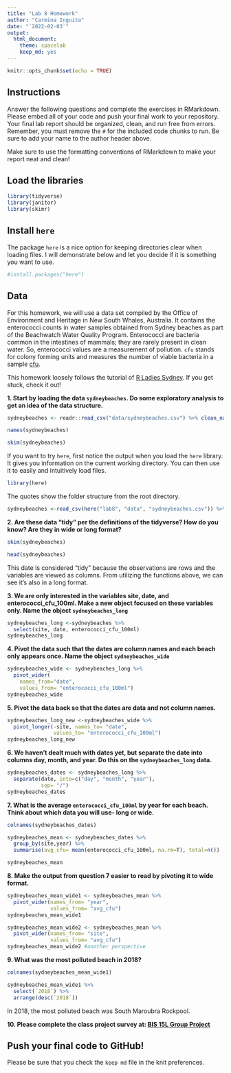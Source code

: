 ```yaml
---
title: "Lab 8 Homework"
author: "Carmina Inguito"
date: "`2022-02-03`"
output:
  html_document: 
    theme: spacelab
    keep_md: yes
---
```


```r
knitr::opts_chunk$set(echo = TRUE)
```

## Instructions
Answer the following questions and complete the exercises in RMarkdown. Please embed all of your code and push your final work to your repository. Your final lab report should be organized, clean, and run free from errors. Remember, you must remove the `#` for the included code chunks to run. Be sure to add your name to the author header above.  

Make sure to use the formatting conventions of RMarkdown to make your report neat and clean!  

## Load the libraries
```r
library(tidyverse)
library(janitor)
library(skimr)
``` 

## Install `here`
The package `here` is a nice option for keeping directories clear when loading files. I will demonstrate below and let you decide if it is something you want to use.  
```r
#install.packages("here")
```

## Data
For this homework, we will use a data set compiled by the Office of Environment and Heritage in New South Whales, Australia. It contains the enterococci counts in water samples obtained from Sydney beaches as part of the Beachwatch Water Quality Program. Enterococci are bacteria common in the intestines of mammals; they are rarely present in clean water. So, enterococci values are a measurement of pollution. `cfu` stands for colony forming units and measures the number of viable bacteria in a sample [cfu](https://en.wikipedia.org/wiki/Colony-forming_unit).   

This homework loosely follows the tutorial of [R Ladies Sydney](https://rladiessydney.org/). If you get stuck, check it out!  

**1. Start by loading the data `sydneybeaches`. Do some exploratory analysis to get an idea of the data structure.**
```r
sydneybeaches <- readr::read_csv("data/sydneybeaches.csv") %>% clean_names()
```

```r
names(sydneybeaches)
```

```r
skim(sydneybeaches)
```

If you want to try `here`, first notice the output when you load the `here` library. It gives you information on the current working directory. You can then use it to easily and intuitively load files.
```r
library(here)
```

The quotes show the folder structure from the root directory.
```r
sydneybeaches <-read_csv(here("lab8", "data", "sydneybeaches.csv")) %>% janitor::clean_names()
```

**2. Are these data "tidy" per the definitions of the tidyverse? How do you know? Are they in wide or long format?**
```r
skim(sydneybeaches)
```

```r
head(sydneybeaches)
```

This date is considered "tidy" because the observations are rows and the variables are viewed as columns. From utilizing the functions above, we can see it's also in a long format. 

**3. We are only interested in the variables site, date, and enterococci_cfu_100ml. Make a new object focused on these variables only. Name the object `sydneybeaches_long`**

```r
sydneybeaches_long <-sydneybeaches %>%
  select(site, date, enterococci_cfu_100ml)
sydneybeaches_long
```


**4. Pivot the data such that the dates are column names and each beach only appears once. Name the object `sydneybeaches_wide`**

```r
sydneybeaches_wide <- sydneybeaches_long %>%
  pivot_wider(
    names_from="date", 
    values_from= "enterococci_cfu_100ml") 
sydneybeaches_wide
```

**5. Pivot the data back so that the dates are data and not column names.**
```r
sydneybeaches_long_new <-sydneybeaches_wide %>%
  pivot_longer(-site, names_to= "date",
               values_to= "enterococci_cfu_100ml")
sydneybeaches_long_new
```


**6. We haven't dealt much with dates yet, but separate the date into columns day, month, and year. Do this on the `sydneybeaches_long` data.**
```r
sydneybeaches_dates <- sydneybeaches_long %>% 
  separate(date, into=c("day", "month", "year"),
           sep= "/")
sydneybeaches_dates
```


**7. What is the average `enterococci_cfu_100ml` by year for each beach. Think about which data you will use- long or wide.**
```r
colnames(sydneybeaches_dates)
```

```r
sydneybeaches_mean <- sydneybeaches_dates %>%
  group_by(site,year) %>%
  summarise(avg_cfu= mean(enterococci_cfu_100ml, na.rm=T), total=n())
```
```r
sydneybeaches_mean
```


**8. Make the output from question 7 easier to read by pivoting it to wide format.**
```r
sydneybeaches_mean_wide1 <- sydneybeaches_mean %>%
  pivot_wider(names_from= "year",
              values_from= "avg_cfu")
sydneybeaches_mean_wide1
```

```r
sydneybeaches_mean_wide2 <- sydneybeaches_mean %>%
  pivot_wider(names_from= "site",
              values_from= "avg_cfu")
sydneybeaches_mean_wide2 #another perspective 
```

**9. What was the most polluted beach in 2018?**
```r
colnames(sydneybeaches_mean_wide1)
```

```r
sydneybeaches_mean_wide1 %>%
  select(`2018`) %>%
  arrange(desc(`2018`))
```
In 2018, the most polluted beach was South Maroubra Rockpool. 

**10. Please complete the class project survey at: [BIS 15L Group Project](https://forms.gle/H2j69Z3ZtbLH3efW6)** 


## Push your final code to GitHub!
Please be sure that you check the `keep md` file in the knit preferences.   